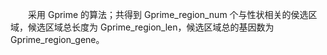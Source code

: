 &emsp;&emsp;采用 Gprime 的算法；共得到 Gprime_region_num 个与性状相关的侯选区域，候选区域总长度为 Gprime_region_len，候选区域总的基因数为 Gprime_region_gene。

